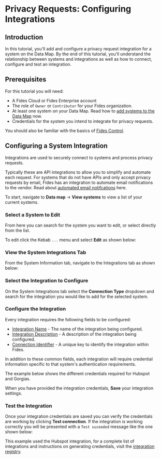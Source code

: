 
# Privacy Requests: Configuring Integrations

<TutorialKey duration="10" product="Fides" topic="Privacy Requests" interactive="true"/>

## Introduction
In this tutorial, you'll add and configure a privacy request integration for a system on the Data Map. By the end of this tutorial, you'll understand the relationship between systems and integrations as well as how to connect, configure and test an integration.

## Prerequisites

For this tutorial you will need:

* A Fides Cloud or Fides Enterprise account
* The role of `Owner` or `Contributor` for your Fides organization.
* At least one system on your Data Map. Read how to [add systems to the Data Map](../data-mapping-adding-systems-manually) now.
* Credentials for the system you intend to integrate for privacy requests.

You should also be familiar with the basics of [Fides Control](#LINK).

## Configuring a System Integration

Integrations are used to securely connect to systems and process privacy requests. 

Typically these are API integrations to allow you to simplify and automate each request. For systems that do not have APIs and only accept privacy requests by email, Fides has an integration to automate email notifications to the vendor. Read about [automated email notifcations](#LINK) here.

To start, navigate to **Data map** → **View systems** to view a list of your current systems. 

### Select a System to Edit

From here you can search for the system you want to edit, or select directly from the list. 

To edit click the Kebab `...` menu and select **Edit** as shown below:

<Screenshot img="/assets/img/tutorials/privacy-requests-view-systems.gif" description="View list of systems" />


### View the System Integrations Tab

From the System Information tab, navigate to the Integrations tab as shown below:

<Screenshot img="/assets/img/tutorials/privacy-requests-view-integrations.gif" description="View integrations" />

### Select the Integration to Configure
On the System Integrations tab select the **Connection Type** dropdown and search for the integration you would like to add for the selected system. 

<Screenshot img="/assets/img/tutorials/privacy-requests-select-integrations.gif" description="Select the integration for your system" />

### Configure the Integration

Every integration requires the following fields to be configured:

* <span class="nx-absolute -nx-mt-20" id="integration-name"></span>[Integration Name](#integration-name) - The name of the integration being configured.
* <span class="nx-absolute -nx-mt-20" id="integration-description"></span>[Integration Description](#integration-description) - A description of the integration being configured.
* <span class="nx-absolute -nx-mt-20" id="connection-identifier"></span>[Connection Identifier](#connection-identifier) - A unique key to identify the integration within Fides.

<Screenshot img="/assets/img/tutorials/privacy-requests-default-fields.gif" description="Complete the default fields for the system integration" />

In addition to these common fields, each integration will require credential information specific to that system's authentication requirements.

The example below shows the different credentials required for Hubspot and Gorgias.

<Screenshot img="/assets/img/tutorials/privacy-requests-credentials.gif" description="Provide credentials for the system integration"/>

When you have provided the integration credentials, **Save** your integration settings.

### Test the Integration

Once your integration credentials are saved you can verify the credentials are working by clicking **Test connection**.
If the integration is working correctly you will be presented with a `Test suceeded` message like the one shown below:

<Screenshot img="/assets/img/tutorials/privacy-requests-testing.gif" description="Provide credentials for the system integration"  mw="450" />

This example used the Hubspot integration, for a complete list of integrations and instructions on generating credentials, visit the [integration registry](#LINK).